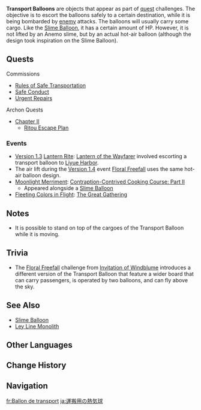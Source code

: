 {{Terminology Infobox
|image        = Transport Balloon.png
|type         = Quest Objectives
|region       = Teyvat
}}
'''Transport Balloons''' are objects that appear as part of [[quest]] challenges. The objective is to escort the balloons safely to a certain destination, while it is being bombarded by [[enemy]] attacks. The balloons will usually carry some cargo. Like the [[Slime Balloon]], it has a certain amount of HP. However, it is not lifted by an Anemo slime, but by an actual hot-air balloon (although the design took inspiration on the Slime Balloon).

==Quests==
;Commissions
*[[Rules of Safe Transportation]]
*[[Safe Conduct]]
*[[Urgent Repairs]]
;Archon Quests
*[[Chapter II]]
**[[Ritou Escape Plan]]

===Events===
*[[Version 1.3]] [[Lantern Rite]]: [[Lantern of the Wayfarer]] involved escorting a transport balloon to [[Liyue Harbor]].
*The air lift during the [[Version 1.4]] event [[Invitation of Windblume/Festive Challenges#Floral Freefall|Floral Freefall]] uses the same hot-air balloon design.
*[[Moonlight Merriment]]: [[Contraption-Contrived Cooking Course: Part II]]
** Appeared alongside a [[Slime Balloon]]
* [[Fleeting Colors in Flight]]: [[The Great Gathering]]

==Notes==
*It is possible to stand on top of the cargoes of the Transport Balloon while it is moving.

== Trivia ==
* The [[Floral Freefall]] challenge from [[Invitation of Windblume]] introduces a different version of the Transport Balloon that feature a wider board that can carry passengers, is operated by two balloons, and can fly above the sky.

==See Also==
*[[Slime Balloon]]
*[[Ley Line Monolith]]

==Other Languages==
{{Other Languages
|en      = Transport Balloon
|zhs     = 货运热气球
|zhs_rm  = Huòyùn Rè-qìqiú
|zht     = 貨運熱氣球
|zht_rm  = Huòyùn Rè-qìqiú
|zh_tl   = Cargo Transport Hot-Air Balloon
|ja      = 運搬用の熱気球
|ja_rm   = Unban-you no Netsukikyuu{{Assumed}}
|ja_tl   = Transport Hot-Air Balloon
|ko      = 화물 열기구
|ko_tl   = Cargo Hot-Air Balloon
|es      = Globo aerostático
|es_tl   = Hot Air Balloon
|fr      = Ballon dirigeable
|fr_tl   = Dirigible Balloon
|ru      = Товарный аэростат
|ru_tl   = Trade Hot-Air Balloon
|th      = บอลลูนส่งของ
|th_rm   = 
|th_tl   = 
|vi      = Khí Cầu Vận Chuyển
|vi_tl   = 
|de      = Transportballon
|de_tl   = Transport Balloon
|id      = Kargo Balon Udara
|id_tl   = Cargo Air Balloon
|pt      = Balão de Transport
|pt_tl   = 
|tr      = Taşıma Balonu
|tr_tl   = 
|it      = Pallone aerotrasportatore
|it_tl   = Air Carrier Balloon
}}

==Change History==
{{Change History|1.0}}

==Navigation==
{{Combat Navbox}}

[[fr:Ballon de transport]]
[[ja:運搬用の熱気球]]